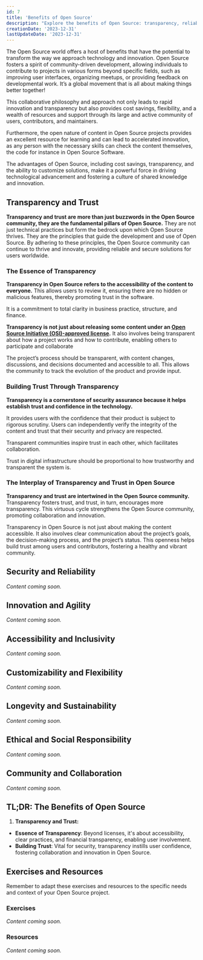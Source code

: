 ```yaml
---
id: 7
title: 'Benefits of Open Source'
description: "Explore the benefits of Open Source: transparency, reliability, and collaboration. Dive into a world shaping software and beyond."
creationDate: '2023-12-31'
lastUpdateDate: '2023-12-31'
---
```


<p class="lead">The Open Source world offers a host of benefits that have the potential to transform the way we approach technology and innovation. Open Source fosters a spirit of community-driven development, allowing individuals to contribute to projects in various forms beyond specific fields, such as improving user interfaces, organizing meetups, or providing feedback on developmental work. It’s a global movement that is all about making things better together!</p>

This collaborative philosophy and approach not only leads to rapid innovation and transparency but also provides cost savings, flexibility, and a wealth of resources and support through its large and active community of users, contributors, and maintainers.

Furthermore, the open nature of content in Open Source projects provides an excellent resource for learning and can lead to accelerated innovation, as any person with the necessary skills can check the content themselves, the code for instance in Open Source Software.

The advantages of Open Source, including cost savings, transparency, and the ability to customize solutions, make it a powerful force in driving technological advancement and fostering a culture of shared knowledge and innovation.

## Transparency and Trust

**Transparency and trust are more than just buzzwords in the Open Source community, they are the fundamental pillars of Open Source.** They are not just technical practices but form the bedrock upon which Open Source thrives. They are the principles that guide the development and use of Open Source. By adhering to these principles, the Open Source community can continue to thrive and innovate, providing reliable and secure solutions for users worldwide.

### The Essence of Transparency

**Transparency in Open Source refers to the accessibility of the content to everyone.** This allows users to review it, ensuring there are no hidden or malicious features, thereby promoting trust in the software.

It is a commitment to total clarity in business practice, structure, and finance.

**Transparency is not just about releasing some content under an <a href="https://opensource.org/licenses/" target="_blank" rel="noopener">Open Source Initiative (OSI)-approved license</a>.** It also involves being transparent about how a project works and how to contribute, enabling others to participate and collaborate

The project’s process should be transparent, with content changes, discussions, and decisions documented and accessible to all. This allows the community to track the evolution of the product and provide input.

### Building Trust Through Transparency

**Transparency is a cornerstone of security assurance because it helps establish trust and confidence in the technology.**

It provides users with the confidence that their product is subject to rigorous scrutiny. Users can independently verify the integrity of the content and trust that their security and privacy are respected.

Transparent communities inspire trust in each other, which facilitates collaboration.

Trust in digital infrastructure should be proportional to how trustworthy and transparent the system is.

### The Interplay of Transparency and Trust in Open Source

**Transparency and trust are intertwined in the Open Source community.** Transparency fosters trust, and trust, in turn, encourages more transparency. This virtuous cycle strengthens the Open Source community, promoting collaboration and innovation.

Transparency in Open Source is not just about making the content accessible. It also involves clear communication about the project’s goals, the decision-making process, and the project’s status. This openness helps build trust among users and contributors, fostering a healthy and vibrant community.

## Security and Reliability

_Content coming soon._

## Innovation and Agility

_Content coming soon._

## Accessibility and Inclusivity

_Content coming soon._

## Customizability and Flexibility

_Content coming soon._

## Longevity and Sustainability

_Content coming soon._

## Ethical and Social Responsibility

_Content coming soon._

## Community and Collaboration

_Content coming soon._

## TL;DR: The Benefits of Open Source

1. **Transparency and Trust:**
  - **Essence of Transparency**: Beyond licenses, it's about accessibility, clear practices, and financial transparency, enabling user involvement.
  - **Building Trust**: Vital for security, transparency instills user confidence, fostering collaboration and innovation in Open Source.

## Exercises and Resources

Remember to adapt these exercises and resources to the specific needs and context of your Open Source project.

### Exercises

_Content coming soon._

### Resources

_Content coming soon._
